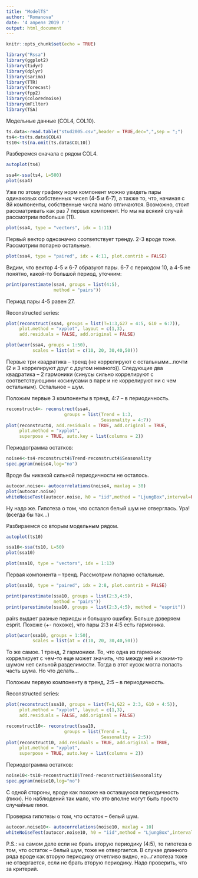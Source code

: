 ---
title: "ModelTS"
author: "Romanova"
date: '4 апреля 2019 г '
output: html_document
---

```{r setup, include=FALSE}
knitr::opts_chunk$set(echo = TRUE)
```


```{r include=FALSE}
library("Rssa")
library(ggplot2)
library(tidyr)
library(dplyr)
library(sarima)
library(TTR)
library(forecast)
library(fpp2)
library(colorednoise)
library(mFilter)
library(TSA)
```


Модельные данные (COL4, COL10).
```{r}
ts.data<-read.table("stud2005.csv",header = TRUE,dec=",",sep = ";")
ts4<-ts(ts.data$COL4)
ts10<-ts(na.omit(ts.data$COL10))
```

Разберемся сначала с рядом COL4.
```{r}
autoplot(ts4)
```

```{r}
ssa4<-ssa(ts4, L=500)
plot(ssa4)
```

Уже по этому графику норм компонент можно увидеть пары одинаковых собственных чисел (4-5 и 6-7), а также то, что, начиная с 8й компоненты, собственные числа мало отличаются. Возможно, стоит рассматривать как раз 7 первых компонент. Но мы на всякий случай рассмотрим побольше (11).

```{r}
plot(ssa4, type = "vectors", idx = 1:11)
```


Первый вектор однозначно соответствует тренду. 2-3 вроде тоже. 
Рассмотрим попарно остальные.
 
```{r}
plot(ssa4, type = "paired", idx = 4:11, plot.contrib = FALSE)
```

Видим, что вектор 4-5 и 6-7 образуют пары.
6-7 с периодом 10, а 4-5 не понятно, какой-то большой период, уточним:
```{r}
print(parestimate(ssa4, groups = list(4:5), 
                  method = "pairs"))
```

Период пары 4-5 равен 27.

Reconstructed series:
```{r}
plot(reconstruct(ssa4, groups = list(T=1:3,G27 = 4:5, G10 = 6:7)), 
     plot.method = "xyplot", layout = c(1,3), 
     add.residuals = FALSE, add.original = FALSE)
```

```{r}
plot(wcor(ssa4, groups = 1:50),
          scales = list(at = c(10, 20, 30,40,50)))
```

Первые три квадратика -- тренд (не коррелируют с остальными...почти (2 и 3 коррелируют друг с другом немного)). Следующие два квадратика -- 2 гармоники (синусы сильно коррелируют с соответствующими косинусами в паре и не коррелируют ни с чем остальным). Остальное -- шум.

Положим первые 3 компоненты в тренд, 4:7 -- в периодичность.
```{r}
reconstruct4<- reconstruct(ssa4, 
                      groups = list(Trend = 1:3,
                                    Seasonality = 4:7))
plot(reconstruct4, add.residuals = TRUE, add.original = TRUE,
     plot.method = "xyplot",
     superpose = TRUE, auto.key = list(columns = 2))
```


Периодограмма остатков:
```{r}
noise4<-ts4-reconstruct4$Trend-reconstruct4$Seasonality
spec.pgram(noise4,log="no")
```

Вроде бы никакой сильной периодичности не осталось.

```{r}
autocor.noise<- autocorrelations(noise4, maxlag = 30)
plot(autocor.noise)
whiteNoiseTest(autocor.noise, h0 = "iid",method = "LjungBox",interval=FALSE) #"LiMcLeod" (default), "LjungBox", "BoxPierce".
```

Ну надо же. Гипотеза о том, что остался белый шум не отверглась. Ура! (всегда бы так...)

Разбираемся со вторым модельным рядом.
```{r}
autoplot(ts10)
```

```{r}
ssa10<-ssa(ts10, L=50)
plot(ssa10)
```


```{r}
plot(ssa10, type = "vectors", idx = 1:13)
```

Первая компонента -- тренд.
Рассмотрим попарно остальные.
```{r}
plot(ssa10, type = "paired", idx = 2:8, plot.contrib = FALSE)
```


```{r}
print(parestimate(ssa10, groups = list(2:3,4:5), 
                  method = "pairs"))
print(parestimate(ssa10, groups = list(2:3,4:5), method = "esprit"))
```

pairs выдает разные периоды и большую ошибку. Больше доверяем esprit.
Похоже (+- похоже), что пары 2:3 и 4:5 есть гармоника.

```{r}
plot(wcor(ssa10, groups = 1:50),
          scales = list(at = c(10, 20, 30,40,50)))
```

То же самое. 1 тренд, 2 гармоники. То, что одна из гармоник коррелирует с чем-то еще может значить, что между ней и каким-то шумом нет сильной разделимости. Тогда в этот кусок могла попасть часть шума. Но что делать...

Положим первую компоненту в тренд, 2:5 -- в периодичность.

Reconstructed series:
```{r}
plot(reconstruct(ssa10, groups = list(T=1,G22 = 2:3, G10 = 4:5)), 
     plot.method = "xyplot", layout = c(1,3), 
     add.residuals = FALSE, add.original = FALSE)
```


```{r}
reconstruct10<- reconstruct(ssa10, 
                      groups = list(Trend = 1,
                                    Seasonality = 2:5))
plot(reconstruct10, add.residuals = TRUE, add.original = TRUE,
     plot.method = "xyplot",
     superpose = TRUE, auto.key = list(columns = 2))
```

Периодограмма остатков:
```{r}
noise10<-ts10-reconstruct10$Trend-reconstruct10$Seasonality
spec.pgram(noise10,log="no")
```

С одной стороны, вроде как похоже на оставшуюся периодичность (пики). Но наблюдений так мало, что это вполне могут быть просто случайные пики. 

Проверка гипотезы о том, что остаток -- белый шум.
```{r}
autocor.noise10<- autocorrelations(noise10, maxlag = 10)
whiteNoiseTest(autocor.noise10, h0 = "iid",method = "LjungBox",interval=FALSE) #"LiMcLeod" (default), "LjungBox", "BoxPierce".
```


P.S.: на самом деле если не брать вторую периодику (4:5), то гипотеза о том, что остаток -- белый шум, тоже не отвергается. 
В случае длинного ряда вроде как вторую периодику отчетливо видно, но...гипотеза тоже не отвергается, если не брать вторую периодику. Надо проверить, что за критерий.